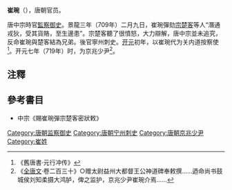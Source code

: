 '''崔琬'''（{{bd|?||?||}}），唐朝官员。

唐中宗時官[[監察御史|監察御史]]。景龍三年（709年）二月九日，崔琬彈劾[[宗楚客|宗楚客]]等人“潛通戎狄，受其貨賂，至生邊患”。宗楚客聽了很憤怒，大力辯解，唐中宗並未追究，反命崔琬與楚客結為兄弟。後官寧州刺史。[[开元|开元]]初年，以崔琬代为关内道按察使<ref>《舊唐書·元行冲传》</ref>。开元七年（719年）时，为京兆少尹<ref>《[[全唐文|全唐文]]·卷二百三十》○赠太尉益州大都督王公神道碑奉敕撰......迺命尚书鼓城侯刘知柔摄大鸿胪，俾之监护，京兆少尹崔琬介焉......</ref>。

==注釋==
{{Reflist}}

==參考書目==
* 中宗《賜崔琬彈宗楚客密狀敕》

[[Category:唐朝监察御史|Category:唐朝监察御史]]
[[Category:唐朝宁州刺史|Category:唐朝宁州刺史]]
[[Category:唐朝京兆少尹|Category:唐朝京兆少尹]]
[[Category:崔姓|Category:崔姓]]